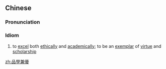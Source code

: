 {{also|品学兼优}}
==Chinese==
{{zh-forms|s=品学兼优}}

===Pronunciation===
{{zh-pron
|m=pǐnxuéjiānyōu
|mn=phín-ha̍k-kiam-iu
|cat=id
}}

===Idiom===
{{zh-idiom}}

# to [[excel]] both [[ethically]] and [[academically]]; to be an [[exemplar]] of [[virtue]] and [[scholarship]]
#: {{zh-x|一個 品學兼優 的 好 學生|''a good student who '''excels both ethically and academically'''''}}

[[zh:品學兼優]]